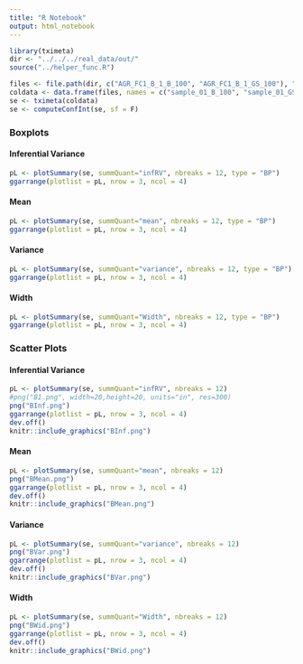 ```yaml
---
title: "R Notebook"
output: html_notebook
---
```


```r
library(tximeta)
dir <- "../../../real_data/out/"
source("../helper_func.R")

files <- file.path(dir, c("AGR_FC1_B_1_B_100", "AGR_FC1_B_1_GS_100"), "quant.sf")
coldata <- data.frame(files, names = c("sample_01_B_100", "sample_01_GS_100"), infType = c("Boot", "GS"), stringsAsFactors = F)
se <- tximeta(coldata)
se <- computeConfInt(se, sf = F)
```

### Boxplots
#### Inferential Variance
```r
pL <- plotSummary(se, summQuant="infRV", nbreaks = 12, type = "BP")
ggarrange(plotlist = pL, nrow = 3, ncol = 4)
```

#### Mean
```r
pL <- plotSummary(se, summQuant="mean", nbreaks = 12, type = "BP")
ggarrange(plotlist = pL, nrow = 3, ncol = 4)
```

#### Variance
```r
pL <- plotSummary(se, summQuant="variance", nbreaks = 12, type = "BP")
ggarrange(plotlist = pL, nrow = 3, ncol = 4)
```

#### Width
```r
pL <- plotSummary(se, summQuant="Width", nbreaks = 12, type = "BP")
ggarrange(plotlist = pL, nrow = 3, ncol = 4)
```

### Scatter Plots
#### Inferential Variance
```r
pL <- plotSummary(se, summQuant="infRV", nbreaks = 12)
#png("B1.png", width=20,height=20, units="in", res=300)
png("BInf.png")
ggarrange(plotlist = pL, nrow = 3, ncol = 4)
dev.off()
knitr::include_graphics("BInf.png")

```

#### Mean
```r
pL <- plotSummary(se, summQuant="mean", nbreaks = 12)
png("BMean.png")
ggarrange(plotlist = pL, nrow = 3, ncol = 4)
dev.off()
knitr::include_graphics("BMean.png")
```

#### Variance
```r
pL <- plotSummary(se, summQuant="variance", nbreaks = 12)
png("BVar.png")
ggarrange(plotlist = pL, nrow = 3, ncol = 4)
dev.off()
knitr::include_graphics("BVar.png")
```

#### Width
```r
pL <- plotSummary(se, summQuant="Width", nbreaks = 12)
png("BWid.png")
ggarrange(plotlist = pL, nrow = 3, ncol = 4)
dev.off()
knitr::include_graphics("BWid.png")
```
